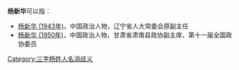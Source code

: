 '''杨新华'''可以指：
* [[杨新华_(1943年)|杨新华 (1943年)]]，中国政治人物，辽宁省人大常委会原副主任
* [[杨新华_(1950年)|杨新华 (1950年)]]，中国政治人物，甘肃省肃南县政协副主席，第十一届全国政协委员

{{disambig}}

[[Category:三字杨姓人名消歧义|Category:三字杨姓人名消歧义]]